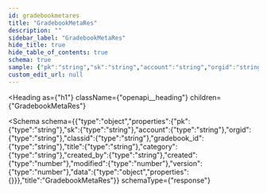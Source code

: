 ```yaml
---
id: gradebookmetares
title: "GradebookMetaRes"
description: ""
sidebar_label: "GradebookMetaRes"
hide_title: true
hide_table_of_contents: true
schema: true
sample: {"pk":"string","sk":"string","account":"string","orgid":"string","classid":"string","gradebook_id":"string","title":"string","category":"string","created_by":"string","created":0,"modified":0,"version":0,"data":{}}
custom_edit_url: null
---
```



<Heading
  as={"h1"}
  className={"openapi__heading"}
  children={"GradebookMetaRes"}
>
</Heading>





<Schema
  schema={{"type":"object","properties":{"pk":{"type":"string"},"sk":{"type":"string"},"account":{"type":"string"},"orgid":{"type":"string"},"classid":{"type":"string"},"gradebook_id":{"type":"string"},"title":{"type":"string"},"category":{"type":"string"},"created_by":{"type":"string"},"created":{"type":"number"},"modified":{"type":"number"},"version":{"type":"number"},"data":{"type":"object","properties":{}}},"title":"GradebookMetaRes"}}
  schemaType={"response"}
>
  
</Schema>
            